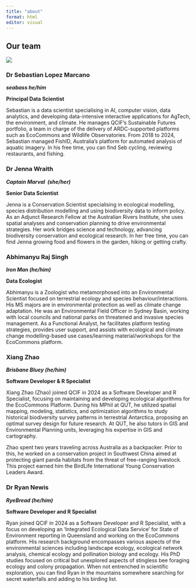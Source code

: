 ```yaml
---
title: "about"
format: html
editor: visual
---
```


## Our team

![](images/team_photo.png)

### **Dr Sebastian Lopez Marcano**

***seabass he/him***

**Principal Data Scientist**

Sebastian is a data scientist specialising in AI, computer vision, data analytics, and developing data-intensive interactive applications for AgTech, the environment, and climate. He manages QCIF’s Sustainable Futures portfolio, a team in charge of the delivery of ARDC-supported platforms such as EcoCommons and Wildlife Observatories. From 2018 to 2024, Sebastian managed FishID, Australia’s platform for automated analysis of aquatic imagery. In his free time, you can find Seb cycling, reviewing restaurants, and fishing.

### **Dr Jenna Wraith**

***Captain Marval  (she/her)***

**Senior Data Scientist**

Jenna is a Conservation Scientist specialising in ecological modelling, species distribution modelling and using biodiversity data to inform policy. As an Adjunct Research Fellow at the Australian Rivers Institute, she uses spatial analyses and conservation planning to drive environmental strategies. Her work bridges science and technology, advancing biodiversity conservation and ecological research. In her free time, you can find Jenna growing food and flowers in the garden, hiking or getting crafty.

### **Abhimanyu Raj Singh**

***Iron Man (he/him)***

**Data Ecologist\
**

Abhimanyu is a Zoologist who metamorphosed into an Environmental Scientist focused on terrestrial ecology and species behaviour/interactions. His MS majors are in environmental protection as well as climate change adaptation. He was an Environmental Field Officer in Sydney Basin, working with local councils and national parks on threatened and invasive species management. As a Functional Analyst, he facilitates platform testing strategies, provides user support, and assists with ecological and climate change modelling-based use cases/learning material/workshops for the EcoCommons platform.

### **Xiang Zhao**

***Brisbane Bluey (he/him)***

**Software Developer & R Specialist**

Xiang Zhao (Zhao) joined QCIF in 2024 as a Software Developer and R Specialist, focusing on maintaining and developing ecological algorithms for the EcoCommons Platform. During his MPhil at QUT, he utilized spatial mapping, modeling, statistics, and optimization algorithms to study historical biodiversity survey patterns in terrestrial Antarctica, proposing an optimal survey design for future research. At QUT, he also tutors in GIS and Environmental Planning units, leveraging his expertise in GIS and cartography.

Zhao spent two years traveling across Australia as a backpacker. Prior to this, he worked on a conservation project in Southwest China aimed at protecting giant panda habitats from the threat of free-ranging livestock. This project earned him the BirdLife International Young Conservation Leaders Award.

### **Dr Ryan Newis**

***RyeBread (he/him)***

**Software Developer and R Specialist**

Ryan joined QCIF in 2024 as a Software Developer and R Specialist, with a focus on developing an ‘Integrated Ecological Data Service’ for State of Environment reporting in Queensland and working on the EcoCommons platform. His research background encompasses various aspects of the environmental sciences including landscape ecology, ecological network analysis, chemical ecology and pollination biology and ecology. His PhD studies focused on critical but unexplored aspects of stingless bee foraging ecology and colony propagation. When not entrenched in scientific exploration, you can find Ryan in the mountains somewhere searching for secret waterfalls and adding to his birding list.
